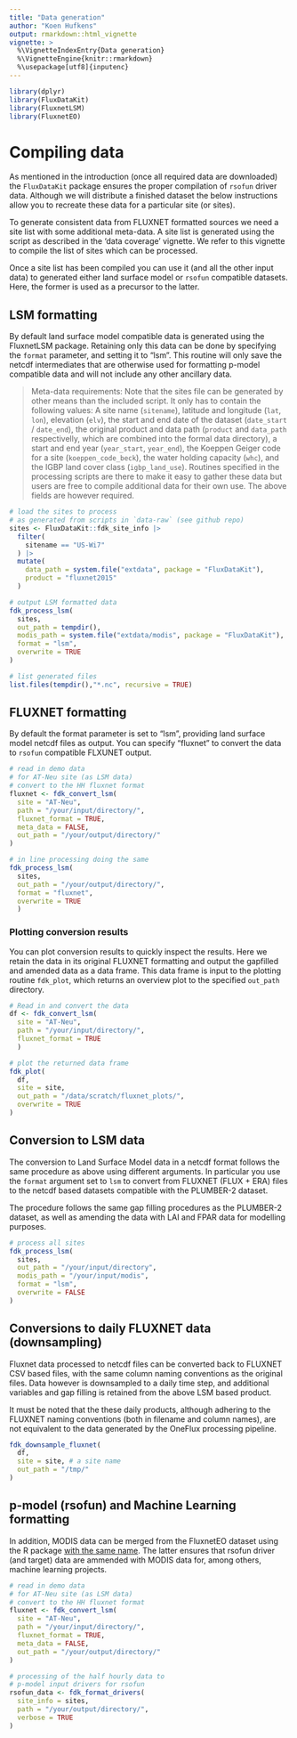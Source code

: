```yaml
---
title: "Data generation"
author: "Koen Hufkens"
output: rmarkdown::html_vignette
vignette: >
  %\VignetteIndexEntry{Data generation}
  %\VignetteEngine{knitr::rmarkdown}
  %\usepackage[utf8]{inputenc}
---
```


```r
library(dplyr)
library(FluxDataKit)
library(FluxnetLSM)
library(FluxnetEO)
```

# Compiling data

As mentioned in the introduction (once all required data are downloaded) the
`FluxDataKit` package ensures the proper compilation of `rsofun` driver data.
Although we will distribute a finished dataset the below instructions allow you
to recreate these data for a particular site (or sites).

To generate consistent data from FLUXNET formatted sources we need a site list
with some additional meta-data. A site list is generated using the script as 
described in the 'data coverage' vignette. We refer to this vignette to compile
the list of sites which can be processed.

Once a site list has been compiled you can use it (and all the other input data)
to generated either land surface model or `rsofun` compatible datasets. Here,
the former is used as a precursor to the latter.

## LSM formatting

By default land surface model compatible data is generated using the FluxnetLSM
package. Retaining only this data can be done by specifying the `format`
parameter, and setting it to "lsm". This routine will only save the netcdf
intermediates that are otherwise used for formatting p-model compatible data
and will not include any other ancillary data.

> Meta-data requirements: Note that the sites file can be generated by other means than the included
script. It only has to contain the following values: A site name (`sitename`),
latitude and longitude (`lat`, `lon`), elevation (`elv`), the start and end date of the
dataset (`date_start` / `date_end`), the original product and data path (`product` and
`data_path` respectivelly, which are combined into the formal data directory), a
start and end year (`year_start`, `year_end`), the Koeppen Geiger code for a site
(`koeppen_code_beck`), the water holding capacity (`whc`), and the IGBP land cover
class (`igbp_land_use`). Routines specified in the processing scripts are there
to make it easy to gather these data but users are free to compile additional
data for their own use. The above fields are however required.

```r
# load the sites to process
# as generated from scripts in `data-raw` (see github repo)
sites <- FluxDataKit::fdk_site_info |>
  filter(
    sitename == "US-Wi7"
  ) |>
  mutate(
    data_path = system.file("extdata", package = "FluxDataKit"),
    product = "fluxnet2015"
  )

# output LSM formatted data
fdk_process_lsm(
  sites,
  out_path = tempdir(),
  modis_path = system.file("extdata/modis", package = "FluxDataKit"),
  format = "lsm",
  overwrite = TRUE
)

# list generated files
list.files(tempdir(),"*.nc", recursive = TRUE)
```

## FLUXNET formatting

By default the format parameter is set to "lsm", providing land surface model
netcdf files as output. You can specify "fluxnet" to convert the data to
`rsofun` compatible FLXUNET output.

```r
# read in demo data
# for AT-Neu site (as LSM data)
# convert to the HH fluxnet format
fluxnet <- fdk_convert_lsm(
  site = "AT-Neu",
  path = "/your/input/directory/",
  fluxnet_format = TRUE,
  meta_data = FALSE,
  out_path = "/your/output/directory/"
)

# in line processing doing the same
fdk_process_lsm(
  sites,
  out_path = "/your/output/directory/",
  format = "fluxnet",
  overwrite = TRUE
  )
```

### Plotting conversion results

You can plot conversion results to quickly inspect the results. Here we retain
the data in its original FLUXNET formatting and output the gapfilled and amended
data as a data frame. This data frame is input to the plotting routine
`fdk_plot`, which returns an overview plot to the specified `out_path` directory.

```r
# Read in and convert the data
df <- fdk_convert_lsm(
  site = "AT-Neu",
  path = "/your/input/directory/",
  fluxnet_format = TRUE
  )

# plot the returned data frame
fdk_plot(
  df,
  site = site,
  out_path = "/data/scratch/fluxnet_plots/",
  overwrite = TRUE
)
```

## Conversion to LSM data

The conversion to Land Surface Model data in a netcdf format follows the same
procedure as above using different arguments. In particular you use the `format`
argument set to `lsm` to convert from FLUXNET (FLUX + ERA) files to the netcdf
based datasets compatible with the PLUMBER-2 dataset.

The procedure follows the same gap filling procedures as the PLUMBER-2 dataset,
as well as amending the data with LAI and FPAR data for modelling purposes.

```r
# process all sites
fdk_process_lsm(
  sites,
  out_path = "/your/input/directory",
  modis_path = "/your/input/modis",
  format = "lsm",
  overwrite = FALSE
)
```

## Conversions to daily FLUXNET data (downsampling)

Fluxnet data processed to netcdf files can be converted back to FLUXNET CSV
based files, with the same column naming conventions as the original files. Data
however is downsampled to a daily time step, and additional variables and gap
filling is retained from the above LSM based product.

It must be noted that the these daily products, although adhering to the FLUXNET
naming conventions (both in filename and column names), are not equivalent to the
data generated by the OneFlux processing pipeline.

```r
fdk_downsample_fluxnet(
  df,
  site = site, # a site name
  out_path = "/tmp/"
)
```

## p-model (rsofun) and Machine Learning formatting

In addition, MODIS data can be merged from the FluxnetEO dataset using
the R package [with the same name](https://github.com/computationales/FluxnetEO). 
The latter ensures that rsofun driver (and target) data are ammended with MODIS
data for, among others, machine learning projects.

```r
# read in demo data
# for AT-Neu site (as LSM data)
# convert to the HH fluxnet format
fluxnet <- fdk_convert_lsm(
  site = "AT-Neu",
  path = "/your/input/directory/",
  fluxnet_format = TRUE,
  meta_data = FALSE,
  out_path = "/your/output/directory/"
)

# processing of the half hourly data to
# p-model input drivers for rsofun
rsofun_data <- fdk_format_drivers(
  site_info = sites,
  path = "/your/output/directory/",
  verbose = TRUE
)
```
